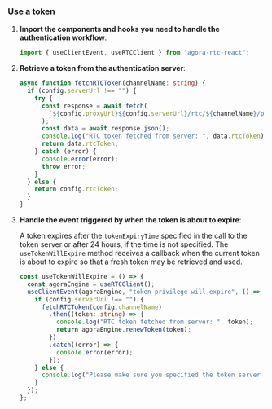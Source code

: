 <PlatformWrapper platform="react-js">

### Use a token

1. **Import the components and hooks you need to handle the authentication workflow**:

    ```typescript
    import { useClientEvent, useRTCClient } from "agora-rtc-react";
    ```

1. **Retrieve a token from the authentication server**:

    ```typescript
    async function fetchRTCToken(channelName: string) {
      if (config.serverUrl !== "") {
        try {
          const response = await fetch(
            `${config.proxyUrl}${config.serverUrl}/rtc/${channelName}/publisher/uid/${config.uid}/?expiry=${config.tokenExpiryTime}`
          );
          const data = await response.json();
          console.log("RTC token fetched from server: ", data.rtcToken);
          return data.rtcToken;
        } catch (error) {
          console.error(error);
          throw error;
        }
      } else {
        return config.rtcToken;
      }
    }
    ```

1.  **Handle the event triggered by <Vg k="AGORA_BACKEND" /> when the token is about to expire**:

    A token expires after the `tokenExpiryTime` specified in the call to the token server or after 24 hours, if the time is not specified. The `useTokenWillExpire` method receives a callback when the current token is about to expire so that a fresh token may be retrieved and used.

    ```typescript
    const useTokenWillExpire = () => {
      const agoraEngine = useRTCClient();
      useClientEvent(agoraEngine, "token-privilege-will-expire", () => {
        if (config.serverUrl !== "") {
          fetchRTCToken(config.channelName)
            .then((token: string) => {
              console.log("RTC token fetched from server: ", token);
              return agoraEngine.renewToken(token);
            })
            .catch((error) => {
              console.error(error);
            });
        } else {
          console.log("Please make sure you specified the token server URL in the configuration file");
        }
      });
    };
    ```
</PlatformWrapper>
